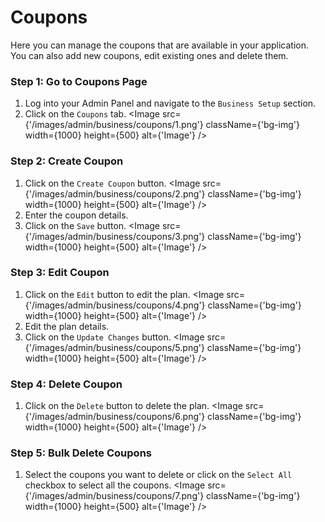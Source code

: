 
# Coupons

Here you can manage the coupons that are available in your application. You can also add new coupons, edit existing ones and delete them.

### Step 1: Go to Coupons Page
1. Log into your Admin Panel and navigate to the `Business Setup` section.
2. Click on the `Coupons` tab.
<Image src={'/images/admin/business/coupons/1.png'} className={'bg-img'} width={1000} height={500} alt={'Image'} />

### Step 2: Create Coupon
1. Click on the `Create Coupon` button.
<Image src={'/images/admin/business/coupons/2.png'} className={'bg-img'} width={1000} height={500} alt={'Image'} />
2. Enter the coupon details.
3. Click on the `Save` button.
<Image src={'/images/admin/business/coupons/3.png'} className={'bg-img'} width={1000} height={500} alt={'Image'} />

### Step 3: Edit Coupon
1. Click on the `Edit` button to edit the plan.
<Image src={'/images/admin/business/coupons/4.png'} className={'bg-img'} width={1000} height={500} alt={'Image'} />
2. Edit the plan details.
3. Click on the `Update Changes` button.
<Image src={'/images/admin/business/coupons/5.png'} className={'bg-img'} width={1000} height={500} alt={'Image'} />


### Step 4: Delete Coupon
1. Click on the `Delete` button to delete the plan.
<Image src={'/images/admin/business/coupons/6.png'} className={'bg-img'} width={1000} height={500} alt={'Image'} />

### Step 5: Bulk Delete Coupons
1. Select the coupons you want to delete or click on the `Select All` checkbox to select all the coupons.
<Image src={'/images/admin/business/coupons/7.png'} className={'bg-img'} width={1000} height={500} alt={'Image'} />
